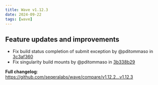 ```yaml
---
title: Wave v1.12.3
date: 2024-09-22
tags: [wave]
---
```


## Feature updates and improvements

- Fix build status completion of submit exception by @pditommaso in [3c3af360](https://github.com/seqeralabs/wave/commit/3c3af3607a8440e40c2e8e8482b95320ce83476f)
- Fix singularity build mounts by @pditommaso in [3b338b29](https://github.com/seqeralabs/wave/commit/3b338b29160ce1fc3111783aa14ac46915e003d2)

**Full changelog**: https://github.com/seqeralabs/wave/compare/v1.12.2...v1.12.3
